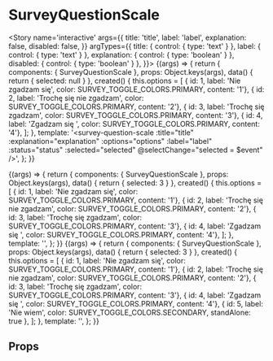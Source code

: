 
<Meta title='atoms/SurveyQuestionScale' component={SurveyQuestionScale} />

# SurveyQuestionScale

<Story name='interactive'
	   args={{
		  title: 'title',
		   label: 'label',
		   explanation: false,
		   disabled: false,
	   }}
	   argTypes={{
		   title: { control: { type: 'text' } },
		   label: { control: { type: 'text' } },
		   explanation: { control: { type: 'boolean' } },
		   disabled: { control: { type: 'boolean' } },
	   }}>
	{(args) => {
		return {
			components: { SurveyQuestionScale },
			props: Object.keys(args),
			data() {
				return { selected: null }
			},
			created() {
				this.options = [
					{ id: 1, label: 'Nie zgadzam się', color: SURVEY_TOGGLE_COLORS.PRIMARY, content: '1'},
					{ id: 2, label: 'Trochę się nie zgadzam', color: SURVEY_TOGGLE_COLORS.PRIMARY, content: '2'},
					{ id: 3, label: 'Trochę się zgadzam', color: SURVEY_TOGGLE_COLORS.PRIMARY, content: '3'},
					{ id: 4, label: 'Zgadzam się ', color: SURVEY_TOGGLE_COLORS.PRIMARY, content: '4'},
				];
			},
			template: '<survey-question-scale :title="title" :explanation="explanation" :options="options" :label="label" :status="status" :selected="selected" @selectChange="selected = $event" />',
		};
	}}
</Story>


<Story name='examples/selectedAnswer'>
	{(args) => {
		return {
			components: { SurveyQuestionScale },
			props: Object.keys(args),
			data() {
				return { selected: 3 }
			},
			created() {
				this.options = [
					{ id: 1, label: 'Nie zgadzam się', color: SURVEY_TOGGLE_COLORS.PRIMARY, content: '1'},
					{ id: 2, label: 'Trochę się nie zgadzam', color: SURVEY_TOGGLE_COLORS.PRIMARY, content: '2'},
					{ id: 3, label: 'Trochę się zgadzam', color: SURVEY_TOGGLE_COLORS.PRIMARY, content: '3'},
					{ id: 4, label: 'Zgadzam się ', color: SURVEY_TOGGLE_COLORS.PRIMARY, content: '4'},
				];
			},
			template: '<survey-question-scale title="title" :explanation="explanation" :options="options" label="label" :status="status" :selected="selected" @selectChange="selected = $event" />',
		};
	}}
</Story>

<Story name='examples/withNeutralAnswer'>
	{(args) => {
		return {
			components: { SurveyQuestionScale },
			props: Object.keys(args),
			data() {
				return { selected: 3 }
			},
			created() {
				this.options = [
					{ id: 1, label: 'Nie zgadzam się', color: SURVEY_TOGGLE_COLORS.PRIMARY, content: '1'},
					{ id: 2, label: 'Trochę się nie zgadzam', color: SURVEY_TOGGLE_COLORS.PRIMARY, content: '2'},
					{ id: 3, label: 'Trochę się zgadzam', color: SURVEY_TOGGLE_COLORS.PRIMARY, content: '3'},
					{ id: 4, label: 'Zgadzam się ', color: SURVEY_TOGGLE_COLORS.PRIMARY, content: '4'},
					{ id: 5, label: 'Nie wiem', color: SURVEY_TOGGLE_COLORS.SECONDARY, standAlone: true },
				];
			},
			template: '<survey-question-scale title="title" :explanation="explanation" :options="options" label="label" :status="status" :selected="selected" @selectChange="selected = $event" />',
		};
	}}
</Story>

## Props

<Props of={SurveyQuestionScale} />